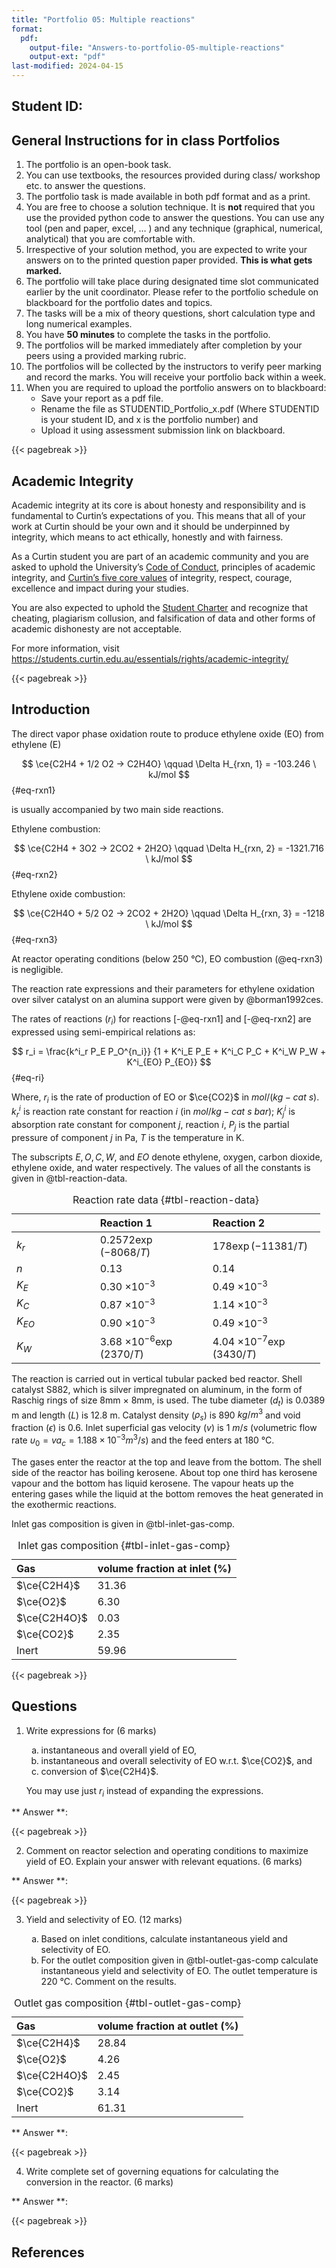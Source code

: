 ```yaml
---
title: "Portfolio 05: Multiple reactions"
format:
  pdf:
    output-file: "Answers-to-portfolio-05-multiple-reactions"
    output-ext: "pdf"
last-modified: 2024-04-15
---
```


## Student ID: 

## General Instructions for in class Portfolios

1.  The portfolio is an open-book task.
2.  You can use textbooks, the resources provided during class/ workshop etc.
    to answer the questions. 
3.  The portfolio task is made available in both pdf format and as a print. 
4.  You are free to choose a solution technique. It is **not** required that
    you use the provided python code to answer the questions. You can use any
    tool (pen and paper, excel, ... ) and any technique (graphical, numerical,
    analytical) that you are comfortable with. 
5.  Irrespective of your solution method, you are expected to write your
    answers on to the printed question paper provided. **This is what gets
    marked.**
6.  The portfolio will take place during designated time slot communicated
    earlier by the unit coordinator. Please refer to the portfolio schedule on
    blackboard for the portfolio dates and topics. 
7.  The tasks will be a mix of theory questions, short calculation type and
    long numerical examples.
8.  You have **50 minutes** to complete the tasks in the portfolio. 
9.  The portfolios will be marked immediately after completion by your peers
    using a provided marking rubric.
10. The portfolios will be collected by the instructors to verify peer marking
    and record the marks. You will receive your portfolio back within a week. 
11. When you are required to upload the portfolio answers on to blackboard: 
    - Save your report as a pdf file. 
    - Rename the file as STUDENTID_Portfolio_x.pdf (Where STUDENTID is your
      student ID, and x is the portfolio number) and 
    - Upload it using assessment submission link on blackboard. 

{{< pagebreak >}}

## Academic Integrity

Academic integrity at its core is about honesty and responsibility and is
fundamental to Curtin’s expectations of you. This means that all of your work
at Curtin should be your own and it should be underpinned by integrity, which
means to act ethically, honestly and with fairness.

As a Curtin student you are part of an academic community and you are asked to
uphold the University’s [Code of
Conduct](https://oasis.curtin.edu.au/ConductAtCurtin), principles of academic
integrity, and [Curtin’s five core
values](https://about.curtin.edu.au/who/vision-mission-values/curtin-values/)
of integrity, respect, courage, excellence and impact during your studies.

You are also expected to uphold the [Student
Charter](https://students.curtin.edu.au/essentials/rights/student-charter/) and
recognize that cheating, plagiarism collusion, and falsification of data and
other forms of academic dishonesty are not acceptable.

For more information, visit
[https://students.curtin.edu.au/essentials/rights/academic-integrity/](https://students.curtin.edu.au/essentials/rights/academic-integrity/)

{{< pagebreak >}}

## Introduction

The direct vapor phase oxidation route to produce ethylene oxide (EO) from ethylene (E)

$$
\ce{C2H4 + 1/2 O2 -> C2H4O} \qquad \Delta H_{rxn, 1} = -103.246 \ kJ/mol 
$${#eq-rxn1}

is usually accompanied by two main side reactions.  

Ethylene combustion: 

$$
\ce{C2H4 + 3O2 -> 2CO2 + 2H2O} \qquad \Delta H_{rxn, 2} = -1321.716 \ kJ/mol 
$${#eq-rxn2}

Ethylene oxide combustion:

$$
\ce{C2H4O + 5/2 O2 -> 2CO2 + 2H2O} \qquad \Delta H_{rxn, 3} = -1218 \ kJ/mol 
$${#eq-rxn3}

At reactor operating conditions (below 250 &deg;C), EO combustion (@eq-rxn3) is
negligible.

The reaction rate expressions and their parameters 
for ethylene oxidation over silver catalyst on an alumina support were
given by @borman1992ces.

The rates of reactions ($r_i$) for reactions [-@eq-rxn1] and [-@eq-rxn2] are
expressed using semi-empirical relations as: 

$$
r_i = \frac{k^i_r P_E P_O^{n_i}}
     {1 + K^i_E P_E + K^i_C P_C + K^i_W P_W + K^i_{EO} P_{EO}} 
$${#eq-ri}

Where, $r_i$ is the rate of production of EO or $\ce{CO2}$ in $mol/(kg-cat\ s)$.
$k^i_r$ is reaction rate constant for reaction $i$ (in $mol/kg-cat\ s\ bar$);
$K^i_j$ is absorption rate constant for component $j$, reaction $i$, $P_j$ is
the partial pressure of component $j$ in Pa, $T$ is the temperature in K. 

The subscripts $E, O, C, W$, and $EO$ denote ethylene, oxygen, carbon dioxide,
ethylene oxide, and water respectively. The values of all the constants is
given in @tbl-reaction-data.  

  ---------------------------------------------------------------------------------------
                          Reaction 1                      Reaction 2
  ----------------------- ------------------------------- -------------------------------
  $k_r$                   $0.2572 \exp(-8068/T)$          $178 \exp(-11381/T)$

  $n$                     0.13                            0.14

  $K_E$                   0.30 $\times 10^{-3}$           0.49 $\times 10^{-3}$

  $K_C$                   0.87 $\times 10^{-3}$           1.14 $\times 10^{-3}$

  $K_{EO}$                0.90 $\times 10^{-3}$           0.49 $\times 10^{-3}$

  $K_W$                   3.68                            4.04
                          $\times 10^{-6} \exp(2370/T)$   $\times 10^{-7} \exp(3430/T)$
  ---------------------------------------------------------------------------------------

: Reaction rate data  {#tbl-reaction-data}

<!-- EO in any fraction from 0.03 to 1 in the atmosphere is explosive at room -->
<!-- temperature. As a result, it is normally stored at 5°C under 4.4 bar pressure -->
<!-- (@moudgalya1998ipv). -->

The reaction is carried out in vertical tubular packed bed reactor. Shell
catalyst S882, which is silver impregnated on aluminum, in the form of Raschig
rings of size 8mm $\times$ 8mm, is used. The tube diameter ($d_t$) is 0.0389 m
and length ($L$) is 12.8 m. Catalyst density ($\rho_s$) is 890 $kg/m^3$ and void
fraction ($\epsilon$) is 0.6. Inlet superficial gas velocity ($v$) is 1 $m/s$
(volumetric flow rate $\upsilon_0 = v a_c  = 1.188 \times 10^{-3} m^3/s$) and
the feed enters at 180 &deg;C.

The gases enter the reactor at the top and leave from the bottom. The shell
side of the reactor has boiling kerosene. About top one third has kerosene
vapour and the bottom has liquid kerosene. The vapour heats up the entering
gases while the liquid at the bottom removes the heat generated in the
exothermic reactions.

Inlet gas composition is given in @tbl-inlet-gas-comp.

  Gas            volume fraction at inlet (%)
  -------------- ------------------------------
  $\ce{C2H4}$    31.36
  $\ce{O2}$      6.30
  $\ce{C2H4O}$   0.03
  $\ce{CO2}$     2.35
  Inert          59.96 

: Inlet gas composition {#tbl-inlet-gas-comp}

{{< pagebreak >}}

## Questions

1. Write expressions for  \hfill (6 marks)

   (a) instantaneous and overall yield of EO, 
   (b) instantaneous and overall selectivity of EO w.r.t. $\ce{CO2}$, and
   (c) conversion of $\ce{C2H4}$. 

   You may use just $r_i$ instead of expanding the expressions.

** Answer **: 



{{< pagebreak >}}

2. Comment on reactor selection and operating conditions to maximize yield of
   EO. Explain your answer with relevant equations. 
   \hfill (6 marks)

** Answer **: 


{{< pagebreak >}}


3. Yield and selectivity of EO. \hfill (12 marks) 

    (a) Based on inlet conditions, calculate instantaneous yield and selectivity of EO. 
    (b) For the outlet composition given in @tbl-outlet-gas-comp calculate
    instantaneous yield and selectivity of EO. The outlet temperature is 220
    &deg;C. Comment on the results.  

Gas            volume fraction at outlet (%)
-------------- ------------------------------
$\ce{C2H4}$    28.84 
$\ce{O2}$      4.26
$\ce{C2H4O}$   2.45
$\ce{CO2}$     3.14
Inert          61.31 

: Outlet gas composition {#tbl-outlet-gas-comp}

** Answer **: 



{{< pagebreak >}}


4. Write complete set of governing equations for calculating the conversion in
   the reactor. \hfill (6 marks) 

** Answer **: 


{{< pagebreak >}}

## References

